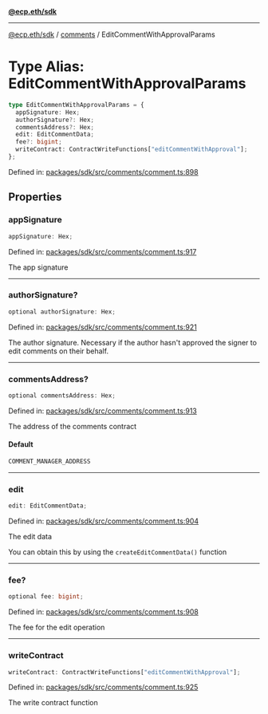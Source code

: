 [**@ecp.eth/sdk**](../../index.mdx)

***

[@ecp.eth/sdk](/sdk-reference/index.mdx) / [comments](/sdk-reference/comments/index.mdx) / EditCommentWithApprovalParams

# Type Alias: EditCommentWithApprovalParams

```ts
type EditCommentWithApprovalParams = {
  appSignature: Hex;
  authorSignature?: Hex;
  commentsAddress?: Hex;
  edit: EditCommentData;
  fee?: bigint;
  writeContract: ContractWriteFunctions["editCommentWithApproval"];
};
```

Defined in: [packages/sdk/src/comments/comment.ts:898](https://github.com/ecp-eth/comments-monorepo/blob/main/packages/sdk/src/comments/comment.ts#L898)

## Properties

### appSignature

```ts
appSignature: Hex;
```

Defined in: [packages/sdk/src/comments/comment.ts:917](https://github.com/ecp-eth/comments-monorepo/blob/main/packages/sdk/src/comments/comment.ts#L917)

The app signature

***

### authorSignature?

```ts
optional authorSignature: Hex;
```

Defined in: [packages/sdk/src/comments/comment.ts:921](https://github.com/ecp-eth/comments-monorepo/blob/main/packages/sdk/src/comments/comment.ts#L921)

The author signature. Necessary if the author hasn't approved the signer to edit comments on their behalf.

***

### commentsAddress?

```ts
optional commentsAddress: Hex;
```

Defined in: [packages/sdk/src/comments/comment.ts:913](https://github.com/ecp-eth/comments-monorepo/blob/main/packages/sdk/src/comments/comment.ts#L913)

The address of the comments contract

#### Default

```ts
COMMENT_MANAGER_ADDRESS
```

***

### edit

```ts
edit: EditCommentData;
```

Defined in: [packages/sdk/src/comments/comment.ts:904](https://github.com/ecp-eth/comments-monorepo/blob/main/packages/sdk/src/comments/comment.ts#L904)

The edit data

You can obtain this by using the `createEditCommentData()` function

***

### fee?

```ts
optional fee: bigint;
```

Defined in: [packages/sdk/src/comments/comment.ts:908](https://github.com/ecp-eth/comments-monorepo/blob/main/packages/sdk/src/comments/comment.ts#L908)

The fee for the edit operation

***

### writeContract

```ts
writeContract: ContractWriteFunctions["editCommentWithApproval"];
```

Defined in: [packages/sdk/src/comments/comment.ts:925](https://github.com/ecp-eth/comments-monorepo/blob/main/packages/sdk/src/comments/comment.ts#L925)

The write contract function
